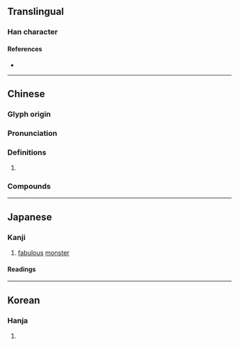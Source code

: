 {{character info}}
==Translingual==

===Han character===
{{Han char|rn=94|rad=犬|as=13|sn=16|four=47252|canj=KHNBQ|ids=⿰犭解}}

====References====
* {{Han ref|kx=0719.330|dkj=20734|dj=1131.070|hdz=21373.070|uh=736C|ud=29548|bh=EA5E|bd=59998}}

----

==Chinese==
{{zh-forms|alt=𧴛}}

===Glyph origin===
{{Han etym}}

===Pronunciation===
{{zh-pron
|m=xiè
|c=haai5
|mc=y
|oc=y
|cat=
}}

===Definitions===
{{zh-hanzi}}

# {{zh-only|獬豸}}

===Compounds===
{{zh-der|獬豸冠|獬豸|獬廌|獬冠}}

----

==Japanese==

===Kanji===
{{ja-kanji|grade=|rs=犬13}}

# [[fabulous]] [[monster]]

====Readings====
{{ja-readings
|on=かい, げ
|kun=
}}

----

==Korean==

===Hanja===
{{ko-hanja|hangeul=해|eumhun=|rv=hae|mr=hae|y=hay}}

# {{rfdef|ko|sort=犬13}}
